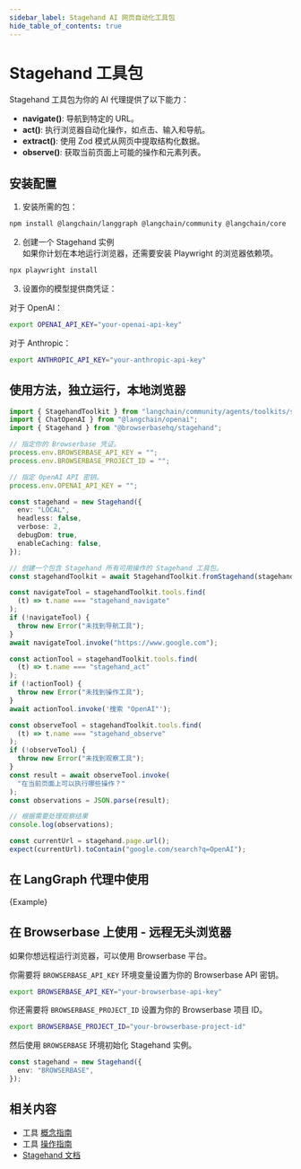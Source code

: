```yaml
---
sidebar_label: Stagehand AI 网页自动化工具包
hide_table_of_contents: true
---
```



# Stagehand 工具包

Stagehand 工具包为你的 AI 代理提供了以下能力：

- **navigate()**: 导航到特定的 URL。
- **act()**: 执行浏览器自动化操作，如点击、输入和导航。
- **extract()**: 使用 Zod 模式从网页中提取结构化数据。
- **observe()**: 获取当前页面上可能的操作和元素列表。

## 安装配置

1. 安装所需的包：

```bash
npm install @langchain/langgraph @langchain/community @langchain/core
```

2. 创建一个 Stagehand 实例  
   如果你计划在本地运行浏览器，还需要安装 Playwright 的浏览器依赖项。

```bash
npx playwright install
```

3. 设置你的模型提供商凭证：

对于 OpenAI：

```bash
export OPENAI_API_KEY="your-openai-api-key"
```

对于 Anthropic：

```bash
export ANTHROPIC_API_KEY="your-anthropic-api-key"
```

## 使用方法，独立运行，本地浏览器

```typescript
import { StagehandToolkit } from "langchain/community/agents/toolkits/stagehand";
import { ChatOpenAI } from "@langchain/openai";
import { Stagehand } from "@browserbasehq/stagehand";

// 指定你的 Browserbase 凭证。
process.env.BROWSERBASE_API_KEY = "";
process.env.BROWSERBASE_PROJECT_ID = "";

// 指定 OpenAI API 密钥。
process.env.OPENAI_API_KEY = "";

const stagehand = new Stagehand({
  env: "LOCAL",
  headless: false,
  verbose: 2,
  debugDom: true,
  enableCaching: false,
});

// 创建一个包含 Stagehand 所有可用操作的 Stagehand 工具包。
const stagehandToolkit = await StagehandToolkit.fromStagehand(stagehand);

const navigateTool = stagehandToolkit.tools.find(
  (t) => t.name === "stagehand_navigate"
);
if (!navigateTool) {
  throw new Error("未找到导航工具");
}
await navigateTool.invoke("https://www.google.com");

const actionTool = stagehandToolkit.tools.find(
  (t) => t.name === "stagehand_act"
);
if (!actionTool) {
  throw new Error("未找到操作工具");
}
await actionTool.invoke('搜索 "OpenAI"');

const observeTool = stagehandToolkit.tools.find(
  (t) => t.name === "stagehand_observe"
);
if (!observeTool) {
  throw new Error("未找到观察工具");
}
const result = await observeTool.invoke(
  "在当前页面上可以执行哪些操作？"
);
const observations = JSON.parse(result);

// 根据需要处理观察结果
console.log(observations);

const currentUrl = stagehand.page.url();
expect(currentUrl).toContain("google.com/search?q=OpenAI");
```

## 在 LangGraph 代理中使用

<CodeBlock language="typescript">{Example}</CodeBlock>

## 在 Browserbase 上使用 - 远程无头浏览器

如果你想远程运行浏览器，可以使用 Browserbase 平台。

你需要将 `BROWSERBASE_API_KEY` 环境变量设置为你的 Browserbase API 密钥。

```bash
export BROWSERBASE_API_KEY="your-browserbase-api-key"
```

你还需要将 `BROWSERBASE_PROJECT_ID` 设置为你的 Browserbase 项目 ID。

```bash
export BROWSERBASE_PROJECT_ID="your-browserbase-project-id"
```

然后使用 `BROWSERBASE` 环境初始化 Stagehand 实例。

```typescript
const stagehand = new Stagehand({
  env: "BROWSERBASE",
});
```

## 相关内容

- 工具 [概念指南](/docs/concepts/tools)
- 工具 [操作指南](/docs/how_to/#tools)
- [Stagehand 文档](https://github.com/browserbase/stagehand#readme)